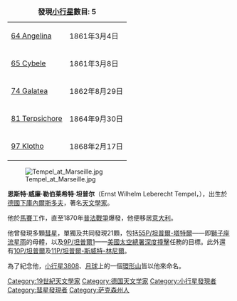 {| align="right" style="border:1px solid #CCC; margin-left:15px;" cellpadding="5"
|+ '''發現[[小行星|小行星]]數目: 5'''
| [[64_Angelina|64 Angelina]] || 1861年3月4日 
|-
| [[65_Cybele|65 Cybele]] || 1861年3月8日
|-
| [[74_Galatea|74 Galatea]] || 1862年8月29日 
|-
| [[81_Terpsichore|81 Terpsichore]] || 1864年9月30日 
|-
| [[97_Klotho|97 Klotho]] || 1868年2月17日 
|}

[[File:Tempel_at_Marseille.jpg|thumb]]

'''恩斯特·威廉·勒伯莱希特·坦普尔'''（Ernst Wilhelm Leberecht Tempel，{{bd|1821年|12月4日|1889年|3月16日|catIdx=T}}），出生於[[德國|德國]][[下庫內爾斯多夫|下庫內爾斯多夫]]，著名[[天文學家|天文學家]]。

他於[[馬賽|馬賽]]工作，直至1870年[[普法戰爭|普法戰爭]]爆發，他便移居[[意大利|意大利]]。

他曾發現多顆[[彗星|彗星]]，單獨及共同發現21顆，包括[[坦普爾-塔特爾彗星|55P/坦普爾-塔特爾]]——即[[獅子座流星雨|獅子座流星雨]]的母體，以及[[坦普爾1號彗星|9P/坦普爾1]]——[[美國太空總署|美國太空總署]][[深度撞擊|深度撞擊]]任務的目標。此外還有[[坦普爾二號彗星|10P/坦普爾]]及[[坦普爾-斯威夫特-林尼爾彗星|11P/坦普爾-斯威特-林尼爾]]。

為了紀念他，[[小行星3808|小行星3808]]、[[月球|月球]]上的一個[[環形山|環形山]]皆以他來命名。

{{Authority control}}
{{天文小作品}}
{{DEFAULTSORT:Tempel, Ernst Wilhelm Leberecht}}

[[Category:19世紀天文學家|Category:19世紀天文學家]]
[[Category:德国天文学家|Category:德国天文学家]]
[[Category:小行星發現者|Category:小行星發現者]]
[[Category:彗星發現者|Category:彗星發現者]]
[[Category:萨克森州人|Category:萨克森州人]]